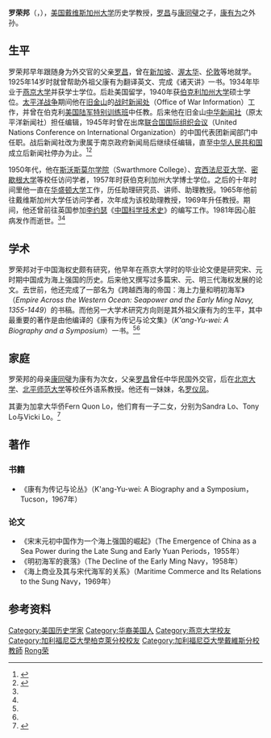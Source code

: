 '''罗荣邦'''（{{lang|en|Jung-pang Lo}}，{{bd|1912年|9月28日|1981年|4月5日|catIdx=Luo罗}}），[[美国|美国]][[戴维斯加州大学|戴维斯加州大学]]历史学教授，[[罗昌|罗昌]]与[[康同璧|康同璧]]之子，[[康有为|康有为]]之外孙。

== 生平 ==
罗荣邦早年跟随身为外交官的父亲[[罗昌|罗昌]]，曾在[[新加坡|新加坡]]、[[渥太华|渥太华]]、[[伦敦|伦敦]]等地就学。1925年14岁时就曾帮助外祖父康有为翻译英文、完成《诸天讲》一书。1934年毕业于[[燕京大学|燕京大学]]并获学士学位。后赴美国留学，1940年获[[伯克利加州大学|伯克利加州大学]]硕士学位。[[太平洋战争|太平洋战争]]期间他在[[旧金山|旧金山]]的[[战时新闻处|战时新闻处]]（Office of War Information）工作，并曾在伯克利[[美国陆军特别训练班|美国陆军特别训练班]]中任教。后来他在旧金山[[中华新闻社|中华新闻社]]（原太平洋新闻社）担任编辑，1945年时曾在出席[[联合国国际组织会议|联合国国际组织会议]]（United Nations Conference on International Organization）的中国代表团新闻部门中任职。战后新闻社改为隶属于南京政府新闻局后继续任编辑，直至[[中华人民共和国|中华人民共和国]]成立后新闻社停办为止。<ref name="uc">{{cite web|url=http://content.cdlib.org/view?docId=hb4d5nb20m;NAAN=13030&doc.view=frames&chunk.id=div00100&toc.id=div00176&brand=calisphere|title=Jung-pang Lo, History: Davis|publisher=University of California}}</ref><ref name="mp">{{cite journal|title=羅氏兄妹，我的同學、我的朋友　記康同璧的一對兒女|author=[[喬志高|喬志高]]|journal=《明报月刊》2004年12月号}}</ref> 

1950年代，他在[[斯沃斯莫尔学院|斯沃斯莫尔学院]]（Swarthmore College）、[[宾西法尼亚大学|宾西法尼亚大学]]、[[密歇根大学|密歇根大学]]等校任访问学者，1957年时获伯克利加州大学博士学位。之后的十年时间里他一直在[[华盛顿大学|华盛顿大学]]工作，历任助理研究员、讲师、助理教授。1965年他前往戴维斯加州大学任访问学者，次年成为该校助理教授，1969年升任教授。期间，他还曾前往英国参加[[李约瑟|李约瑟]]《[[中国科学技术史|中国科学技术史]]》的编写工作。1981年因心脏病发作而逝世。<ref name="uc" /><ref name="mp" />

== 学术 ==
罗荣邦对于中国海权史颇有研究，他早年在燕京大学时的毕业论文便是研究宋、元时期中国成为海上强国的历史。后来他又撰写过多篇宋、元、明三代海权发展的论文。去世前，他还完成了一部名为《跨越西海的帝国：海上力量和明初海军》（''Empire Across the Western Ocean: Seapower and the Early Ming Navy, 1355-1449''）的书稿。而他另一大学术研究方向则是其外祖父康有为的生平，其中最重要的著作是由他编译的《康有为传记与论文集》（''K'ang-Yu-wei: A Biography and a Symposium''）一书。<ref name="uc" /><ref name="mp" />

== 家庭 ==
罗荣邦的母亲[[康同璧|康同璧]]为康有为次女，父亲[[罗昌|罗昌]]曾任中华民国外交官，后在[[北京大学|北京大学]]、[[北平师范大学|北平师范大学]]等校任外语系教授。他还有一妹妹，名[[罗仪凤|罗仪凤]]。

其妻为加拿大华侨Fern Quon Lo，他们育有一子二女，分别为Sandra Lo、Tony Lo与Vicki Lo。<ref>{{cite web|url=http://boards.ancestry.com/surnames.lo/2/mb.ashx|title=Fern Quon LO (1918-2003) (obit.)|publisher=Ancestry.com|access-date=2010-12-05|archive-date=2015-09-22|archive-url=https://web.archive.org/web/20150922132522/http://boards.ancestry.com/surnames.lo/2/mb.ashx|dead-url=no}}</ref>

== 著作 ==
=== 书籍 ===
* 《康有为传记与论丛》（K'ang-Yu-wei: A Biography and a Symposium，Tucson，1967年）

=== 论文 ===
* 《宋末元初中国作为一个海上强国的崛起》（The Emergence of China as a Sea Power during the Late Sung and Early Yuan Periods，1955年）
* 《明初海军的衰落》（The Decline of the Early Ming Navy，1958年）
* 《海上商业及其与宋代海军的关系》（Maritime Commerce and Its Relations to the Sung Navy，1969年）

== 参考资料 ==
{{reflist}}

{{DEFAULTSORT:Luo罗}}
[[Category:美国历史学家|Category:美国历史学家]]
[[Category:华裔美国人|Category:华裔美国人]]
[[Category:燕京大学校友|Category:燕京大学校友]]
[[Category:加利福尼亞大學柏克萊分校校友|Category:加利福尼亞大學柏克萊分校校友]]
[[Category:加利福尼亞大學戴維斯分校教師|Category:加利福尼亞大學戴維斯分校教師]]
[[Category:罗姓|Rong荣]]